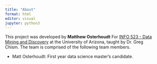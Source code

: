 ```yaml
---
title: "About"
format: html
editor: visual
jupyter: python3
---
```


This project was developed by **Matthew Osterhoudt** For [INFO 523 - Data Mining and Discovery](https://datamineaz.org/) at the University of Arizona, taught by Dr. Greg Chism. The team is comprised of the following team members.

-   Matt Osterhoudt: First year data science master's candidate.
